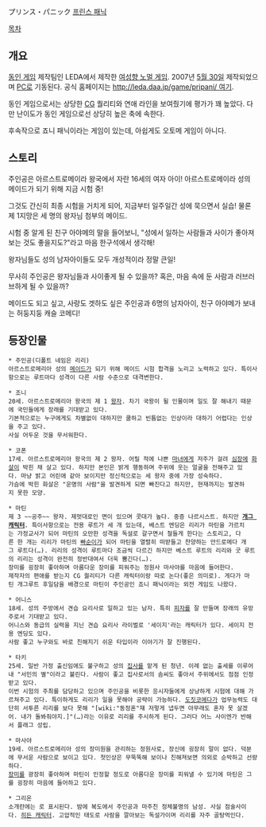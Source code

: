 プリンス・パニック
[[프린스 패닉]]

[[목차]]
== 개요 ==
[[동인 게임]] 제작팀인 LEDA에서 제작한 [[여성향 노멀 게임]]. 2007년 [[5월 30일]] 제작되었으며 [[PC]]로 기동된다. 
공식 홈페이지는 [[http://leda.daa.jp/game/pripani/ 여기]].

동인 게임으로서는 상당한 [[CG]] 퀄리티와 연애 라인을 보여줬기에 평가가 꽤 높았다. 다만 난이도가 동인 게임으로선 상당히 높은 축에 속한다.

후속작으로 죠니 패닉이라는 게임이 있는데, 아쉽게도 오토메 게임이 아니다.

== 스토리 ==
주인공은 아르스트로메이라 왕국에서 자란 16세의 여자 아이!
아르스트로메이라 성의 메이드가 되기 위해 지금 시험 중!

그것도 간신히 최종 시험을 거치게 되어, 지금부터 일주일간 성에 묵으면서 실습!
물론 제 1지망은 세 명의 왕자님 첨부의 메이드.

시험 중 알게 된 친구 아야메의 말을 들어보니, "성에서 일하는 사람들과 사이가 좋아져 보는 것도 좋을지도?"라고 마음 한구석에서 생각해!

왕자님들도 성의 남자아이들도 모두 개성적이라 정말 큰일!

무사히 주인공은 왕자님들과 사이좋게 될 수 있을까? 혹은, 마음 속에 둔 사람과 러브러브하게 될 수 있을까?

메이드도 되고 싶고, 사랑도 겟하도 싶은 주인공과 6명의 남자아이, 친구 아야메가 보내는 허둥지둥 캐슬 코메디!

== 등장인물 ==
 * 주인공(디폴트 네임은 리리)
 아르스트로메리아 성의 [[메이드]]가 되기 위해 메이드 시험 합격을 노리고 노력하고 있다. 특이사항으로는 루트마다 성격이 다른 사람 수준으로 대격변한다.

 * 조니
 20세. 아르스트로메리아 왕국의 제 1 [[왕자]]. 차기 국왕이 될 인물이며 일도 잘 해내기 때문에 국민들에게 장래를 기대받고 있다.
 기본적으로는 누구에게도 차별없이 대하지만 쿨하고 빈틈없는 인상이라 대하기 어렵다는 인상을 주고 있다.
 사실 어두운 것을 무서워한다.

 * 코폰
 17세. 아르스트로메리아 왕국의 제 2 왕자. 어릴 적에 나쁜 [[마녀]]에게 저주가 걸려 [[심장]]에 [[화살]]이 박힌 채 살고 있다. 하지만 본인은 밝게 행동하며 주위에 웃는 얼굴을 전해주고 있다. 마냥 밝고 어린애 같아 보이지만 정신적으로는 세 왕자 중에 가장 성숙하다.
 가슴에 박힌 화살은 "운명의 사람"을 발견하게 되면 빠진다고 하지만, 현재까지는 발견하지 못한 모양.

 * 마틴
 제 3 ~~공주~~ 왕자. 제멋대로인 면이 있으며 콧대가 높다. 중증 나르시스트. 하지만 '''[[개그 캐릭터]]'''. 특이사항으로는 전용 루트가 세 개 있는데, 베스트 엔딩은 리리가 마틴을 가르치는 가정교사가 되어 마틴의 오만한 성격을 독설로 갈구면서 철들게 한다는 스토리고, 다른 한 개는 리리가 마틴의 [[빠순이]]가 되어 마틴을 열렬히 떠받들고 찬양하는 안드로메다 개그 루트다(…). 리리의 성격이 루트마다 조금씩 다르긴 하지만 베스트 루트의 리리와 굿 루트의 리리는 성격이 완전히 정반대여서 더욱 뿜긴다(…).
 장미를 굉장히 좋아하며 아름다운 장미를 피워주는 정원사 마사야를 마음에 들어한다.
 제작자의 편애를 받는지 CG 퀄리티가 다른 캐릭터이랑 따로 논다(좋은 의미로). 게다가 마틴 개그루트 후일담을 배경으로 마틴이 주인공인 죠니 패닉이라는 외전 게임도 나왔다.

 * 어니스
 18세. 성의 주방에서 견습 요리사로 일하고 있는 남자. 특히 [[피자]]를 잘 만들며 장래의 유망주로서 기대받고 있다.
 어니스와 동급의 실력을 지닌 견습 요리사 라이벌로 '세이지'라는 캐릭터가 있다. 세이지 전용 엔딩도 있다.
 사람 좋고 누구와도 바로 친해지기 쉬운 타입이라 이야기가 잘 진행된다.

 * 타키 
 25세. 일반 가정 출신임에도 불구하고 성의 [[집사]]를 맡게 된 청년. 이례 없는 출세를 이루어내 "서민의 별"이라고 불린다. 사람이 좋고 집사로서의 솜씨도 좋아서 주위에서도 점점 인정받고 있다.
 이번 시험의 주최를 담당하고 있으며 주인공을 비롯한 응시자들에게 상냥하게 시험에 대해 가르쳐주고 있다. 특이하게도 리리가 일을 못해야 공략이 가능하다. [[도짓코]]에다가 업무능력도 대단히 서투른 리리를 보다 못해 "[wiki:"동정혼"쟤 저렇게 냅두면 아무래도 혼자 못 살겠어. 내가 돌봐줘야지.]"(…)라는 이유로 리리를 주시하게 된다. 그러다 어느 사이엔가 반해서 플래그 성립.

 * 마사야
 19세. 아르스트로메리아 성의 장미원을 관리하는 정원사로, 장신에 굉장히 말이 없다. 덕분에 무서운 사람으로 보이고 있다. 첫인상은 무뚝뚝해 보이나 친해져보면 의외로 순박하고 선량하다.
 [[장미]]를 광장히 좋아하며 마틴이 인정할 정도로 아름다운 장미를 피워낼 수 있기에 마틴은 그를 굉장히 마음에 들어하고 있다.

 * 그리온
 소개란에는 {{{???}}}로 표시된다. 밤에 복도에서 주인공과 마주친 정체불명의 남성. 사실 점술사이다. [[히든 캐릭터]]. 고압적인 태도로 사람을 깔아보는 독설가이며 리리를 자주 골탕먹인다.
